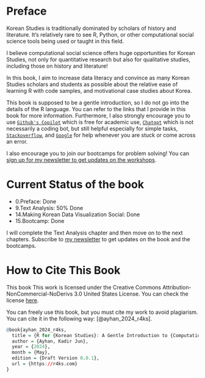 # Preface {.unnumbered}

Korean Studies is traditionally dominated by scholars of history and literature. It’s relatively rare to see R, Python, or other computational social science tools being used or taught in this field.

I believe computational social science offers huge opportunities for Korean Studies, not only for quantitative research but also for qualitative studies, including those on history and literature!

In this book, I aim to increase data literacy and convince as many Korean Studies scholars and students as possible about the relative ease of learning R with code samples, and motivational case studies about Korea.

This book is supposed to be a gentle introduction, so I do not go into the details of the R language. You can refer to the links that I provide in this book for more information. Furthermore, I also strongly encourage you to use [`Github's Copilot`](https://github.com/features/copilot) which is free for academic use, [`Chatgpt`](https://chat.openai.com/) which is not necessarily a coding bot, but still helpful especially for simple tasks, [`Stackoverflow`](https://stackoverflow.com/), and [`Google`](https://www.google.com) for help whenever you are stuck or come across an error.

I also encourage you to join our bootcamps for problem solving! You can [sign up for my newsletter to get updates on the workshops](https://mailchi.mp/29054dcc1b0d/dr-ayhan-newsletter).

# Current Status of the book

-   0.Preface: Done
-   9.Text Analysis: 50% Done
-   14.Making Korean Data Visualization Social: Done
-   15.Bootcamp: Done

I will complete the Text Analysis chapter and then move on to the next chapters. Subscribe to [my newsletter](https://mailchi.mp/29054dcc1b0d/dr-ayhan-newsletter) to get updates on the book and the bootcamps.

# How to Cite This Book

This book This work is licensed under the Creative Commons Attribution-NonCommercial-NoDerivs 3.0 United States License. You can check the license [here](https://github.com/kjayhan/R4KS/blob/master/LICENCE).

You can freely use this book, but you must cite my work to avoid plagiarism. You can cite it in the following way: [@ayhan_2024_r4ks].

```r
@book{ayhan_2024_r4ks,
  title = {R for {Korean Studies}: A Gentle Introduction to {Computational Social Science}},
  author = {Ayhan, Kadir Jun},
  year = {2024},
  month = {May},
  edition = {Draft Version 0.0.1},
  url = {https://r4ks.com}
}
```
